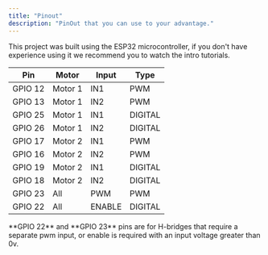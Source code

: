 ```yaml
---
title: "Pinout"
description: "PinOut that you can use to your advantage."
---
```


<Aside type="caution">
This project was built using the ESP32 microcontroller, if you don't have experience using it we recommend you to watch the intro tutorials.
</Aside>

| Pin | Motor | Input | Type |
|---|---|---|---|
| GPIO 12 | Motor 1 | IN1 | PWM |
| GPIO 13 | Motor 1 | IN2 | PWM |
| GPIO 25 | Motor 1 | IN1 | DIGITAL |
| GPIO 26 | Motor 1 | IN2 | DIGITAL |
| GPIO 17 | Motor 2 | IN1 | PWM |
| GPIO 16 | Motor 2 | IN2 | PWM |
| GPIO 19 | Motor 2 | IN1 | DIGITAL |
| GPIO 18 | Motor 2 | IN2 | DIGITAL |
| GPIO 23 | All | PWM | PWM |
| GPIO 22 | All | ENABLE | DIGITAL |

<Aside type="tip">
**GPIO 22** and **GPIO 23** pins are for H-bridges that require a separate pwm input, or enable is required with an input voltage greater than 0v.
</Aside>